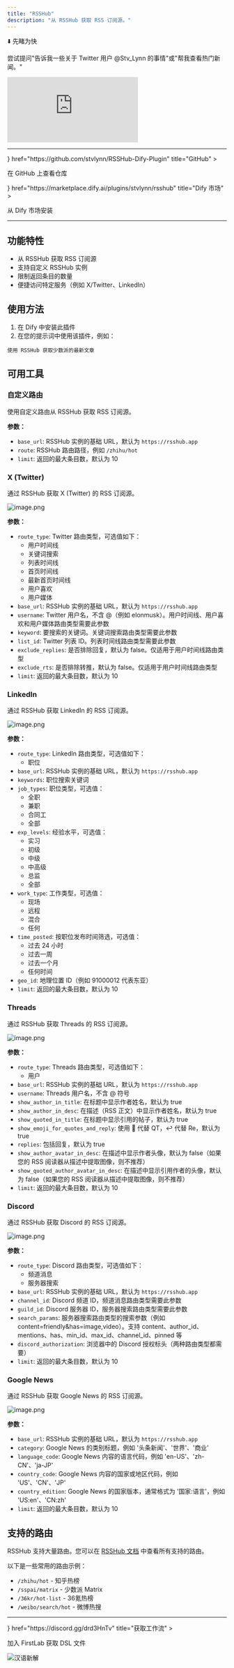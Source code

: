 ```yaml
---
title: "RSSHub"
description: "从 RSSHub 获取 RSS 订阅源。"
---
```


⬇️ 先睹为快

<Callout title="如何使用">尝试提问"告诉我一些关于 Twitter 用户 @Stv_Lynn 的事情"或"帮我查看热门新闻。"</Callout>

<iframe
 src="https://instance.hellodify.com/chatbot/E08g4b69jJiy09Ke"
 style={{
   width: '100%',
   minHeight: '500px'
 }}
 frameBorder="0"
 allow="microphone">
</iframe>

---

<Cards>
  <Card 
    icon={<i className="ri-github-fill" />} 
    href="https://github.com/stvlynn/RSSHub-Dify-Plugin" 
    title="GitHub"
  >
  <p>在 GitHub 上查看仓库</p>
  </Card>
  <Card 
    icon={<i className="ri-store-2-line" />} 
    href="https://marketplace.dify.ai/plugins/stvlynn/rsshub" 
    title="Dify 市场"
  >
  <p>从 Dify 市场安装</p>
  </Card>
</Cards>

---


## 功能特性

- 从 RSSHub 获取 RSS 订阅源
- 支持自定义 RSSHub 实例
- 限制返回条目的数量
- 便捷访问特定服务（例如 X/Twitter、LinkedIn）

## 使用方法

1. 在 Dify 中安装此插件
2. 在您的提示词中使用该插件，例如：

```
使用 RSSHub 获取少数派的最新文章
```

## 可用工具

### 自定义路由

使用自定义路由从 RSSHub 获取 RSS 订阅源。

**参数：**
- `base_url`: RSSHub 实例的基础 URL，默认为 `https://rsshub.app`
- `route`: RSSHub 路由路径，例如 `/zhihu/hot`
- `limit`: 返回的最大条目数，默认为 10

### X (Twitter)

通过 RSSHub 获取 X (Twitter) 的 RSS 订阅源。

![image.png](https://s2.loli.net/2025/05/16/EiYFhRWmt9xvcuI.png)

**参数：**
- `route_type`: Twitter 路由类型，可选值如下：
  - 用户时间线
  - 关键词搜索
  - 列表时间线
  - 首页时间线
  - 最新首页时间线
  - 用户喜欢
  - 用户媒体
- `base_url`: RSSHub 实例的基础 URL，默认为 `https://rsshub.app`
- `username`: Twitter 用户名，不含 @（例如 elonmusk）。用户时间线、用户喜欢和用户媒体路由类型需要此参数
- `keyword`: 要搜索的关键词。关键词搜索路由类型需要此参数
- `list_id`: Twitter 列表 ID。列表时间线路由类型需要此参数
- `exclude_replies`: 是否排除回复，默认为 false。仅适用于用户时间线路由类型
- `exclude_rts`: 是否排除转推，默认为 false。仅适用于用户时间线路由类型
- `limit`: 返回的最大条目数，默认为 10

### LinkedIn

通过 RSSHub 获取 LinkedIn 的 RSS 订阅源。

![image.png](https://s2.loli.net/2025/05/16/zdktDTaBKjnH9O8.png)

**参数：**
- `route_type`: LinkedIn 路由类型，可选值如下：
  - 职位
- `base_url`: RSSHub 实例的基础 URL，默认为 `https://rsshub.app`
- `keywords`: 职位搜索关键词
- `job_types`: 职位类型，可选值：
  - 全职
  - 兼职
  - 合同工
  - 全部
- `exp_levels`: 经验水平，可选值：
  - 实习
  - 初级
  - 中级
  - 中高级
  - 总监
  - 全部
- `work_type`: 工作类型，可选值：
  - 现场
  - 远程
  - 混合
  - 任何
- `time_posted`: 按职位发布时间筛选，可选值：
  - 过去 24 小时
  - 过去一周
  - 过去一个月
  - 任何时间
- `geo_id`: 地理位置 ID（例如 91000012 代表东亚）
- `limit`: 返回的最大条目数，默认为 10

### Threads

通过 RSSHub 获取 Threads 的 RSS 订阅源。

![image.png](https://s2.loli.net/2025/05/16/ldmZ3OILsuW5pQS.png)

**参数：**
- `route_type`: Threads 路由类型，可选值如下：
  - 用户
- `base_url`: RSSHub 实例的基础 URL，默认为 `https://rsshub.app`
- `username`: Threads 用户名，不含 @ 符号
- `show_author_in_title`: 在标题中显示作者姓名，默认为 true
- `show_author_in_desc`: 在描述（RSS 正文）中显示作者姓名，默认为 true
- `show_quoted_in_title`: 在标题中显示引用的帖子，默认为 true
- `show_emoji_for_quotes_and_reply`: 使用 🔁 代替 QT，↩️ 代替 Re，默认为 true
- `replies`: 包括回复，默认为 true
- `show_author_avatar_in_desc`: 在描述中显示作者头像，默认为 false（如果您的 RSS 阅读器从描述中提取图像，则不推荐）
- `show_quoted_author_avatar_in_desc`: 在描述中显示引用作者的头像，默认为 false（如果您的 RSS 阅读器从描述中提取图像，则不推荐）
- `limit`: 返回的最大条目数，默认为 10

### Discord

通过 RSSHub 获取 Discord 的 RSS 订阅源。

![image.png](https://s2.loli.net/2025/05/16/UHAOZpWM7dDjf3s.png)

**参数：**
- `route_type`: Discord 路由类型，可选值如下：
  - 频道消息
  - 服务器搜索
- `base_url`: RSSHub 实例的基础 URL，默认为 `https://rsshub.app`
- `channel_id`: Discord 频道 ID，频道消息路由类型需要此参数
- `guild_id`: Discord 服务器 ID，服务器搜索路由类型需要此参数
- `search_params`: 服务器搜索路由类型的搜索参数（例如 content=friendly&has=image,video）。支持 content、author_id、mentions、has、min_id、max_id、channel_id、pinned 等
- `discord_authorization`: 浏览器中的 Discord 授权标头（两种路由类型都需要）
- `limit`: 返回的最大条目数，默认为 10

### Google News

通过 RSSHub 获取 Google News 的 RSS 订阅源。

![image.png](https://s2.loli.net/2025/05/16/DpIYBeKo4kfFjhq.png)

**参数：**
- `base_url`: RSSHub 实例的基础 URL，默认为 `https://rsshub.app`
- `category`: Google News 的类别标题，例如 '头条新闻'、'世界'、'商业'
- `language_code`: Google News 内容的语言代码，例如 'en-US'、'zh-CN'、'ja-JP'
- `country_code`: Google News 内容的国家或地区代码，例如 'US'、'CN'、'JP'
- `country_edition`: Google News 的国家版本，通常格式为 '国家:语言'，例如 'US:en'、'CN:zh'
- `limit`: 返回的最大条目数，默认为 10

## 支持的路由

RSSHub 支持大量路由。您可以在 [RSSHub 文档](https://docs.rsshub.app/) 中查看所有支持的路由。

以下是一些常用的路由示例：

- `/zhihu/hot` - 知乎热榜
- `/sspai/matrix` - 少数派 Matrix
- `/36kr/hot-list` - 36氪热榜
- `/weibo/search/hot` - 微博热搜 

---

<Cards>
  <Card 
    icon={<i className="ri-flow-chart" />} 
    href="https://discord.gg/drd3HnTv" 
    title="获取工作流"
  >
  <p>加入 FirstLab 获取 DSL 文件</p>
    <img src="https://s2.loli.net/2025/05/15/HFT2SE3uIyMflG4.png" alt="汉语新解" />
  </Card>
</Cards>